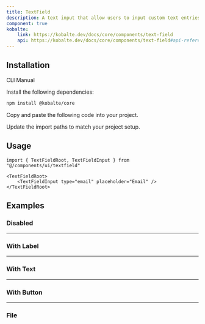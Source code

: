 ```yaml
---
title: TextField
description: A text input that allow users to input custom text entries with a keyboard.
component: true
kobalte:
    link: https://kobalte.dev/docs/core/components/text-field
    api: https://kobalte.dev/docs/core/components/text-field#api-reference
---
```


<ComponentPreview name="textfield-demo" />

## Installation

<Tabs defaultValue="manual">

<TabsList>
    <TabsTrigger value="cli" disabled>
        CLI
    </TabsTrigger>
    <TabsTrigger value="manual">Manual</TabsTrigger>
    <TabsIndicator class="bg-primary" />
</TabsList>

<TabsContent value="manual">

<Steps>

<Step>Install the following dependencies:</Step>

```bash
npm install @kobalte/core
```

<Step>Copy and paste the following code into your project.</Step>

<ComponentSource name="textfield" />

<Step>Update the import paths to match your project setup.</Step>

</Steps>

</TabsContent>

</Tabs>

## Usage

```tsx
import { TextFieldRoot, TextFieldInput } from "@/components/ui/textfield"
```

```tsx
<TextFieldRoot>
    <TextFieldInput type="email" placeholder="Email" />
</TextFieldRoot>
```

## Examples

### Disabled

<ComponentPreview name="textfield-disabled" />

---

### With Label

<ComponentPreview name="textfield-with-label" />

---

### With Text

<ComponentPreview name="textfield-with-text" />

---

### With Button

<ComponentPreview name="textfield-with-button" />

---

### File

<ComponentPreview name="textfield-file" />
